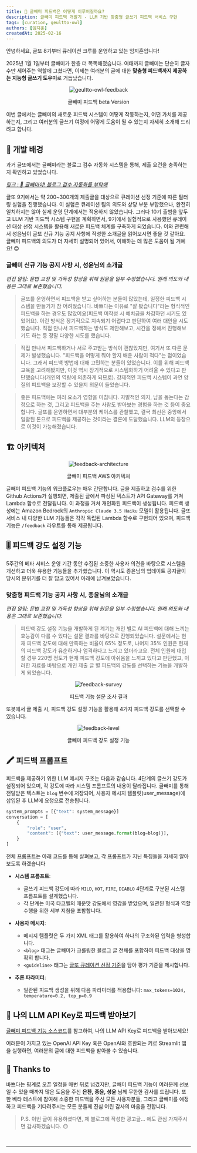 ```yaml
---
title: 🦉 글빼미 피드백은 어떻게 이루어질까요?
description: 글빼미 피드백 개발기 - LLM 기반 맞춤형 글쓰기 피드백 서비스 구현
tags: [curation, geultto-owl]
authors: [임지훈]
createdAt: 2025-02-16
---
```


안녕하세요, 글또 8기부터 큐레이션 크루를 운영하고 있는 임지훈입니다!

2025년 1월 1일부터 글빼미가 한층 더 똑똑해졌습니다. 여태까지 글빼미는 단순히 글자 수만 세어주는 역할에 그쳤다면, 이제는 여러분의 글에 대한 **맞춤형 피드백까지 제공하는 지능형 글쓰기 도우미**로 거듭났습니다.

<center>
<img src="/blog/image/geultto-owl-feedback.png" alt="geultto-owl-feedback" />
<p style={{ color: 'gray', fontSize: '15px' }}>글빼미 피드백 beta Version</p>
</center>

이번 글에서는 글빼미의 새로운 피드백 시스템이 어떻게 작동하는지, 어떤 가치를 제공하는지, 그리고 여러분의 글쓰기 여정에 어떻게 도움이 될 수 있는지 자세히 소개해 드리려고 합니다.

## 🌱 개발 배경

과거 글또에서는 글빼미라는 블로그 검수 자동화 시스템을 통해, 제출 요건을 충족하는지 확인하고 있었습니다.

*[링크 : 🦉 글빼미야! 블로그 검수 자동화를 부탁해](https://wormwlrm.github.io/2024/10/12/Geultto-Owl-Project.html)*

글또 9기에서는 약 200~300개의 제출글을 대상으로 큐레이션 선정 기준에 따른 필터링 실험을 진행했습니다. 이 실험은 큐레이션 팀의 의도와 상당 부분 부합했으나, 완전히 일치하지는 않아 실제 운영 단계에서는 적용하지 않았습니다.
그러다 10기 출범을 앞두고 LLM 기반 피드백 시스템 구현을 계획하면서, 9기에서 실험적으로 사용했던 큐레이션 대상 선정 시스템을 활용해 새로운 피드백 체계를 구축하게 되었습니다.
이와 관련해서 성윤님이 글또 신규 기능 공지 사항에 작성한 소개글을 읽어보시면 좋을 것 같아요. 글빼미 피드백의 의도가 더 자세히 설명되어 있어서, 이해하는 데 많은 도움이 될 거예요! 😊

### 글빼미 신규 기능 공지 사항 시, 성윤님의 소개글

*편집 알림: 문법 교정 및 가독성 향상을 위해 원문을 일부 수정했습니다. 원래 의도와 내용은 그대로 보존했습니다.*

> 글또를 운영하면서 피드백을 받고 싶어하는 분들이 많았는데, 일정한 피드백 시스템을 만들기가 참 어려웠습니다. 바쁘다는 이유로 "잘 봤습니다"라는 형식적인 피드백을 하는 경우도 많았어요(피드백 미작성 시 예치금을 차감하던 시기도 있었어요).
> 이런 방식은 장기적으로 지속되기 어렵다고 판단하여 여러 대안을 시도했습니다. 직접 만나서 피드백하는 방식도 제안해보고, 시간을 정해서 진행해보기도 하는 등 정말 다양한 시도를 했습니다.

> 직접 만나서 피드백하거나 서로 주고받는 방식이 괜찮았지만, 여기서 또 다른 문제가 발생했습니다. "피드백을 어떻게 줘야 할지 배운 사람이 적다"는 점이었습니다. 그래서 피드백 방법에 대해 고민하는 분들이 있었습니다.
> 이를 위해 피드백 교육을 고려해봤지만, 이것 역시 장기적으로 시스템화하기 어려울 수 있다고 판단했습니다(개인의 역량에 의존하게 되므로). 강제적인 피드백 시스템이 과연 양질의 피드백을 보장할 수 있을지 의문이 들었습니다.

> 좋은 피드백에는 여러 요소가 영향을 미칩니다. 자발적인 의지, 남을 돕는다는 감정으로 하는 것, 그리고 피드백을 주는 사람도 받아보는 경험을 하는 것 등이 중요합니다.
> 글또를 운영하면서 대부분의 케이스를 관찰했고, 결국 최선은 중앙에서 일괄된 톤으로 피드백을 제공하는 것이라는 결론에 도달했습니다. LLM의 등장으로 이것이 가능해졌습니다.

## 🏗️ 아키텍처

<center>
<img src="/blog/image/feedback-architecture.png" alt="feedback-architecture" />
<p style={{ color: 'gray', fontSize: '15px' }}>글빼미 피드백 AWS 아키텍처</p>
</center>

글빼미 피드백 기능의 워크플로우는 매우 간단합니다. 글을 제출하고 검수를 위한 Github Actions가 실행되면, 제출된 글에서 파싱된 텍스트가 API Gateway를 거쳐 Lambda 함수로 전달됩니다. 이 과정을 거쳐 개인화된 피드백이 생성됩니다.
피드백 생성에는 Amazon Bedrock의 `Anthropic Claude 3.5 Haiku` 모델이 활용됩니다. 글또 서비스 내 다양한 LLM 기능들은 각각 독립된 Lambda 함수로 구현되어 있으며, 피드백 기능은 `/feedback` 라우트를 통해 제공됩니다.

## 🎚️ 피드백 강도 설정 기능

5주간의 베타 서비스 운영 기간 동안 수집된 소중한 사용자 의견을 바탕으로 시스템을 개선하고 더욱 유용한 기능들을 추가했습니다.
이 역시도 종윤님의 업데이트 공지글이 당시의 분위기를 더 잘 담고 있어서 아래에 남겨보았습니다.

### 맞춤형 피드백 기능 공지 사항 시, 종윤님의 소개글

*편집 알림: 문법 교정 및 가독성 향상을 위해 원문을 일부 수정했습니다. 원래 의도와 내용은 그대로 보존했습니다.*

> 피드백 강도 설정 기능을 개발하게 된 계기는 개인 별로 AI 피드백에 대해 느끼는 효능감이 다를 수 있다는 설문 결과를 바탕으로 진행되었습니다.
> 설문에서는 현재 피드백 강도에 대해 만족하는 비율이 65% 정도로, 나머지 35% 인원은 현재의 피드백 강도가 유순하거나 엄격하다고 느끼고 있더라고요.
>전체 인원에 대입할 경우 220명 정도가 현재 피드백 강도에 아쉬움을 느끼고 있다고 판단했고, 이러한 자료를 바탕으로 개인 제출 글 별 피드백의 강도를 선택하는 기능을 개발하게 되었습니다.

<center>
<img src="/blog/image/feedbackSurvey.png" alt="feedback-survey" />
<p style={{ color: 'gray', fontSize: '15px' }}>피드백 기능 설문 조사 결과</p>
</center>

또봇에서 글 제출 시, 피드백 강도 설정 기능을 활용해 4가지 피드백 강도를 선택할 수 있습니다. 

<center>
<img src="/blog/image/feedbackLevel.png" alt="feedback-level" />
<p style={{ color: 'gray', fontSize: '15px' }}>글빼미 피드백 강도 설정 기능</p>
</center>

## 🖍️ 피드백 프롬프트

피드백을 제공하기 위한 LLM 메시지 구조는 다음과 같습니다. 4단계의 글쓰기 강도가 설정되어 있으며, 각 강도에 따라 시스템 프롬프트의 내용이 달라집니다.
글빼미를 통해 전달받은 텍스트는 `blog` 변수에 저장되어, 사용자 메시지 템플릿(user_message)에 삽입된 후 LLM에 요청으로 전송됩니다.

```python
system_prompts = [{"text": system_message}]
conversation = [
    {
        "role": "user",
        "content": [{"text": user_message.format(blog=blog)}],
    }
]
```

전체 프롬프트는 아래 코드를 통해 살펴보고, 각 프롬프트가 지닌 특징들을 자세히 알아보도록 하겠습니다

- **시스템 프롬프트**:
    - 글쓰기 피드백 강도에 따라 `MILD`, `HOT`, `FIRE`, `DIABLO` 4단계로 구분된 시스템 프롬프트를 설계했습니다.
    - 각 단계는 미국 타코벨의 매운맛 강도에서 영감을 받았으며, 일관된 형식과 역할 수행을 위한 세부 지침을 포함합니다.

- **사용자 메시지**: 
    - 메시지 템플릿은 두 가지 XML 태그를 활용하여 하나의 구조화된 입력을 형성합니다.
    - `<blog>` 태그는 글빼미가 크롤링한 블로그 글 전체를 포함하여 피드백 대상을 명확히 합니다.
    - `<guideline>` 태그는 [글또 큐레이션 선정 기준](https://geultto.github.io/blog/writing/curation-first/)을 담아 평가 기준을 제시합니다.

- **추론 파라미터**:
    - 일관된 피드백 생성을 위해 다음 파라미터를 적용합니다: `max_tokens=1024, temperature=0.2, top_p=0.9`

## 🔑 나의 LLM API Key로 피드백 받아보기

[글빼미 피드백 기능 소스코드](https://github.com/geultto/geultto-curation/blob/main/geultto-owl-feedback/README.md)를 참고하여, 나의 LLM API Key로 피드백을 받아보세요!

여러분이 가지고 있는 OpenAI API Key 혹은 OpenAI와 호환되는 키로 Streamlit 앱을 실행하면, 여러분의 글에 대한 피드백을 받아볼 수 있습니다.

## 💖 Thanks to

바쁘다는 핑계로 오픈 일정을 매번 뒤로 넘겼지만,
글빼미 피드백 기능이 여러분께 선보일 수 있을 때까지 많은 도움을 주신 **은찬, 종윤, 성윤** 님께 무한한 감사를 드립니다.
또한 베타 테스트에 참여해 소중한 피드백을 주신 모든 사용자분들, 그리고 글빼미를 애정하고 피드백을 기다려주시는 모든 분들께 진심 어린 감사의 마음을 전합니다.

<Divider/>

> P.S. 이번 글이 유용하셨다면, 제 블로그에 작성한 광고글... 에도 관심 가져주시면 감사하겠습니다. 🙃

<br/>
<ProfileCard title="Amazon Bedrock으로 시작하는 실전 생성형 AI 개발" profileImg="https://heuristicwave.github.io/assets/built/images/background/bedrock.jpg" url="https://heuristicwave.github.io/reflection" />


---
